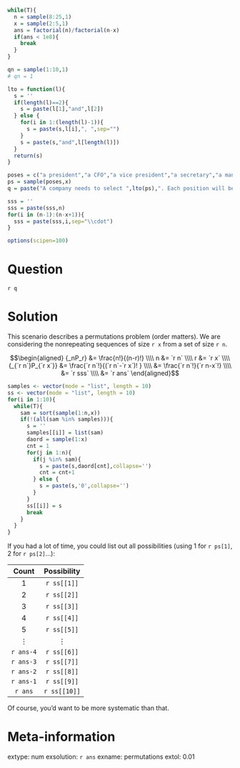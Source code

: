 ```r
while(T){
  n = sample(8:25,1)
  x = sample(2:5,1)
  ans = factorial(n)/factorial(n-x)
  if(ans < 1e8){
    break
  }
}

qn = sample(1:10,1)
# qn = 1

lto = function(l){
  s = ''
  if(length(l)==2){
    s = paste(l[1],"and",l[2])
  } else {
    for(i in 1:(length(l)-1)){
      s = paste(s,l[i],", ",sep="")
    }
    s = paste(s,"and",l[length(l)])
  }
  return(s)
}

poses = c("a president","a CFO","a vice president","a secretary","a manager")
ps = sample(poses,x)
q = paste("A company needs to select ",lto(ps),". Each position will be held by a different person. The company is considering the same pool of ",n," applicants for each position. How many possibilities exist?",sep="")

sss = ''
sss = paste(sss,n)
for(i in (n-1):(n-x+1)){
  sss = paste(sss,i,sep="\\cdot")
}

options(scipen=100)
```

Question
========

`r q`

Solution
========

This scenario describes a permutations problem (order matters). We are considering the nonrepeating sequences of size `r x` from a set of size `r n`.

$$\begin{aligned}
{_nP_r} &= \frac{n!}{(n-r)!} \\\\
n &= `r n` \\\\
r &= `r x` \\\\
{_{`r n`}P_{`r x`}} &= \frac{`r n`!}{(`r n`-`r x`)! } \\\\
&= \frac{`r n`!}{`r n-x`!} \\\\
&= `r sss` \\\\
&= `r ans`
\end{aligned}$$


```r
samples <- vector(mode = "list", length = 10)
ss <- vector(mode = "list", length = 10)
for(i in 1:10){
  while(T){
    sam = sort(sample(1:n,x))
    if(!(all(sam %in% samples))){
      s = ''
      samples[[i]] = list(sam)
      daord = sample(1:x)
      cnt = 1
      for(j in 1:n){
        if(j %in% sam){
          s = paste(s,daord[cnt],collapse='')
          cnt = cnt+1
        } else {
          s = paste(s,'0',collapse='')
        }
      }
      ss[[i]] = s
      break
    }
  }
}
```

If you had a lot of time, you could list out all possibilities (using 1 for `r ps[1]`, 2 for `r ps[2]`...):

| Count | Possibility |
|:----:|:-----:|
| 1 | `r ss[[1]]` |
| 2 | `r ss[[2]]` |
| 3 | `r ss[[3]]` |
| 4 | `r ss[[4]]` |
| 5 | `r ss[[5]]` |
| $\vdots$ | $\vdots$ |
| `r ans-4` | `r ss[[6]]` |
| `r ans-3` | `r ss[[7]]` |
| `r ans-2` | `r ss[[8]]` |
| `r ans-1` | `r ss[[9]]` |
| `r ans` | `r ss[[10]]` |


Of course, you'd want to be more systematic than that.

Meta-information
============
extype: num
exsolution: `r ans`
exname: permutations
extol: 0.01
